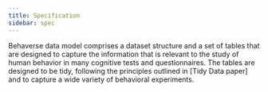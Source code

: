 ```yaml
---
title: Specification
sidebar: spec
---
```


Behaverse data model comprises a dataset structure and a set of tables that are designed to capture the information that is relevant to the study of human behavior in many cognitive tests and questionnaires. The tables are designed to be tidy, following the principles outlined in [Tidy Data paper] and to capture a wide variety of behavioral experiments.
